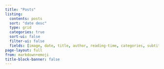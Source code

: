 ```yaml
---
title: "Posts"
listing:
  contents: posts
  sort: "date desc"
  type: grid
  categories: true
  sort-ui: false
  filter-ui: false
  fields: [image, date, title, author, reading-time, categories, subtitle]
page-layout: full
from: markdown+emoji
title-block-banner: false
---
```



